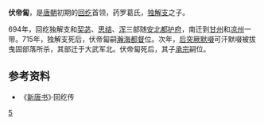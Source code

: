 '''伏帝匐'''，是[[唐朝|唐朝]]初期的[[回纥|回纥]]首领，药罗葛氏，[[独解支|独解支]]之子。

694年，回纥独解支和[[契苾|契苾]]、[[思结|思结]]、[[浑|浑]]三部随[[安北都护府|安北都护府]]，南迁到[[甘州|甘州]]和[[凉州|凉州]]一带。715年，独解支死后，伏帝匐嗣[[瀚海都督|瀚海都督]]位。次年，[[后突厥|后突厥]][[默啜|默啜]]可汗默啜被拔曳固部落所杀，其部迁于大武军北。伏帝匐死后，其子[[承宗|承宗]]嗣位。

== 参考资料 ==
*《[[新唐书|新唐书]]》·回纥传

{{start box}}
{{s-before|[[独解支|独解支]]}}
{{s-title|[[瀚海都督|瀚海都督]]|715年—？}}
{{s-after|[[承宗|承宗]]}}
{{end box}}

[[Category:瀚海都督|5]]